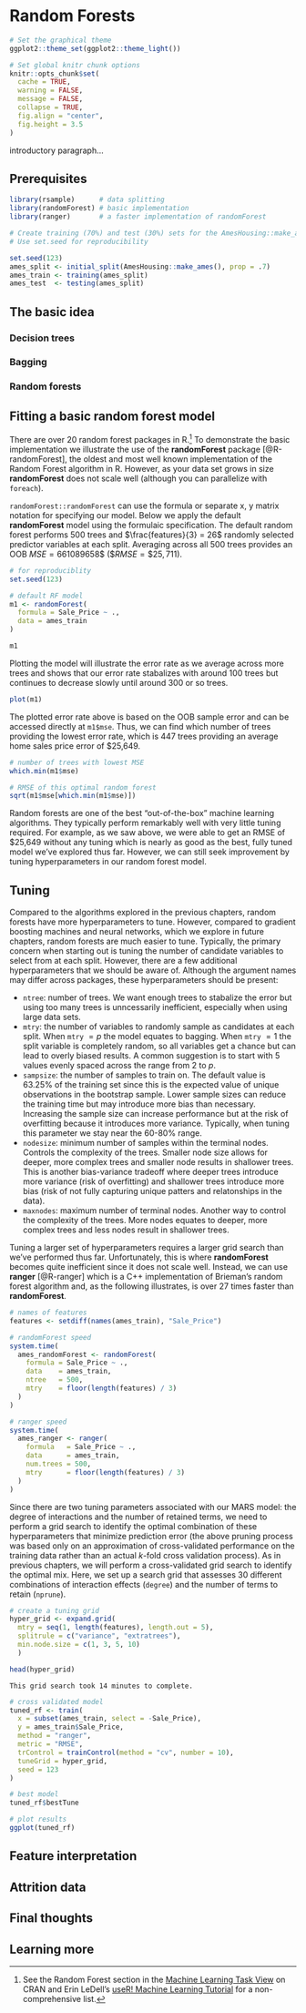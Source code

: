 # Random Forests {#RF}

```r

# Set the graphical theme
ggplot2::theme_set(ggplot2::theme_light())

# Set global knitr chunk options
knitr::opts_chunk$set(
  cache = TRUE,
  warning = FALSE, 
  message = FALSE, 
  collapse = TRUE, 
  fig.align = "center",
  fig.height = 3.5
)
```

introductory paragraph...




## Prerequisites

```r
library(rsample)      # data splitting 
library(randomForest) # basic implementation
library(ranger)       # a faster implementation of randomForest
```


```r
# Create training (70%) and test (30%) sets for the AmesHousing::make_ames() data.
# Use set.seed for reproducibility

set.seed(123)
ames_split <- initial_split(AmesHousing::make_ames(), prop = .7)
ames_train <- training(ames_split)
ames_test  <- testing(ames_split)
```


## The basic idea


### Decision trees


### Bagging


### Random forests



## Fitting a basic random forest model

There are over 20 random forest packages in R.[^task]  To demonstrate the basic implementation we illustrate the use of the __randomForest__ package [@R-randomForest], the oldest and most well known implementation of the Random Forest algorithm in R.  However, as your data set grows in size __randomForest__ does not scale well (although you can parallelize with `foreach`).

`randomForest::randomForest` can use the formula or separate x, y matrix notation for specifying our model.  Below we apply the default __randomForest__ model using the formulaic specification.  The default random forest performs 500 trees and $\frac{features}{3} = 26$ randomly selected predictor variables at each split.  Averaging across all 500 trees provides an OOB $MSE = 661089658$$ ($$RMSE = \$25,711$).


```r
# for reproduciblity
set.seed(123)

# default RF model
m1 <- randomForest(
  formula = Sale_Price ~ .,
  data = ames_train
)

m1
```

Plotting the model will illustrate the error rate as we average across more trees and shows that our error rate stabalizes with around 100 trees but continues to decrease slowly until around 300 or so trees.  


```r
plot(m1)
```

The plotted error rate above is based on the OOB sample error and can be accessed directly at `m1$mse`.  Thus, we can find which number of trees providing the lowest error rate, which is 447 trees providing an average home sales price error of \$25,649.


```r
# number of trees with lowest MSE
which.min(m1$mse)

# RMSE of this optimal random forest
sqrt(m1$mse[which.min(m1$mse)])
```

Random forests are one of the best "out-of-the-box" machine learning algorithms.  They typically perform remarkably well with very little tuning required.  For example, as we saw above, we were able to get an RMSE of \$25,649 without any tuning which is nearly as good as the best, fully tuned model we've explored thus far.  However, we can still seek improvement by tuning hyperparameters in our random forest model.

## Tuning

Compared to the algorithms explored in the previous chapters, random forests have more hyperparameters to tune.  However, compared to gradient boosting machines and neural networks, which we explore in future chapters, random forests are much easier to tune.  Typically, the primary concern when starting out is tuning the number of candidate variables to select from at each split.  However, there are a few additional hyperparameters that we should be aware of. Although the argument names may differ across packages, these hyperparameters should be present: 

- `ntree`: number of trees.  We want enough trees to stabalize the error but using too many trees is unncessarily inefficient, especially when using large data sets.
- `mtry`: the number of variables to randomly sample as candidates at each split. When `mtry` $=p$ the model equates to bagging.  When `mtry` $=1$ the split variable is completely random, so all variables get a chance but can lead to overly biased results. A common suggestion is to start with 5 values evenly spaced across the range from 2 to *p*.
- `sampsize`: the number of samples to train on. The default value is 63.25% of the training set since this is the expected value of unique observations in the bootstrap sample.  Lower sample sizes can reduce the training time but may introduce more bias than necessary.  Increasing the sample size can increase performance but at the risk of overfitting because it introduces more variance. Typically, when tuning this parameter we stay near the 60-80% range.
- `nodesize`: minimum number of samples within the terminal nodes. Controls the complexity of the trees.  Smaller node size allows for deeper, more complex trees and smaller node results in shallower trees.  This is another bias-variance tradeoff where deeper trees introduce more variance (risk of overfitting) and shallower trees introduce more bias (risk of not fully capturing unique patters and relatonships in the data).
- `maxnodes`: maximum number of terminal nodes. Another way to control the complexity of the trees. More nodes equates to deeper, more complex trees and less nodes result in shallower trees.

Tuning a larger set of hyperparameters requires a larger grid search than we've performed thus far.  Unfortunately, this is where __randomForest__ becomes quite inefficient since it does not scale well.  Instead, we can use __ranger__ [@R-ranger] which is a C++ implementation of Brieman's random forest algorithm and, as the following illustrates, is over 27 times faster than __randomForest__.

```r
# names of features
features <- setdiff(names(ames_train), "Sale_Price")

# randomForest speed
system.time(
  ames_randomForest <- randomForest(
    formula = Sale_Price ~ ., 
    data    = ames_train, 
    ntree   = 500,
    mtry    = floor(length(features) / 3)
  )
)

# ranger speed
system.time(
  ames_ranger <- ranger(
    formula   = Sale_Price ~ ., 
    data      = ames_train, 
    num.trees = 500,
    mtry      = floor(length(features) / 3)
  )
)
```

Since there are two tuning parameters associated with our MARS model: the degree of interactions and the number of retained terms, we need to perform a grid search to identify the optimal combination of these hyperparameters that minimize prediction error (the above pruning process was based only on an approximation of cross-validated performance on the training data rather than an actual *k*-fold cross validation process). As in previous chapters, we will perform a cross-validated grid search to identify the optimal mix.  Here, we set up a search grid that assesses 30 different combinations of interaction effects (`degree`) and the number of terms to retain (`nprune`).

```r
# create a tuning grid
hyper_grid <- expand.grid(
  mtry = seq(1, length(features), length.out = 5),
  splitrule = c("variance", "extratrees"),
  min.node.size = c(1, 3, 5, 10)
  )

head(hyper_grid)
```

```block
This grid search took 14 minutes to complete.
```

```r
# cross validated model
tuned_rf <- train(
  x = subset(ames_train, select = -Sale_Price),
  y = ames_train$Sale_Price,
  method = "ranger",
  metric = "RMSE",
  trControl = trainControl(method = "cv", number = 10),
  tuneGrid = hyper_grid,
  seed = 123
)

# best model
tuned_rf$bestTune

# plot results
ggplot(tuned_rf)
```


## Feature interpretation



## Attrition data



## Final thoughts



## Learning more



[^task]: See the Random Forest section in the [Machine Learning Task View](https://CRAN.R-project.org/view=MachineLearning) on CRAN and Erin LeDell's [useR! Machine Learning Tutorial](https://koalaverse.github.io/machine-learning-in-R/random-forest.html#random-forest-software-in-r) for a non-comprehensive list.